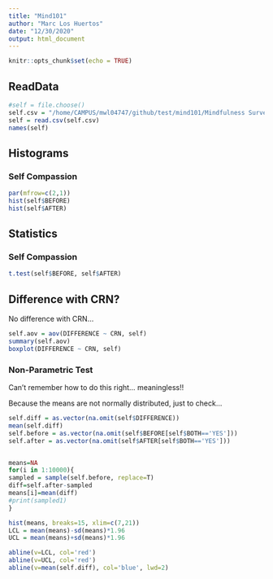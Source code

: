 ```yaml
---
title: "Mind101"
author: "Marc Los Huertos"
date: "12/30/2020"
output: html_document
---
```


```r
knitr::opts_chunk$set(echo = TRUE)
```

## ReadData

```r
#self = file.choose()
self.csv = "/home/CAMPUS/mwl04747/github/test/mind101/Mindfulness Survey Results.csv"
self = read.csv(self.csv)
names(self)
```

## Histograms

### Self Compassion

```r
par(mfrow=c(2,1))
hist(self$BEFORE)
hist(self$AFTER)
```

## Statistics

### Self Compassion

```r
t.test(self$BEFORE, self$AFTER)
```


## Difference with CRN?

No difference with CRN...

```r
self.aov = aov(DIFFERENCE ~ CRN, self)
summary(self.aov)
boxplot(DIFFERENCE ~ CRN, self)
```

### Non-Parametric Test

Can't remember how to do this right... meaningless!!

Because the means are not normally distributed, just to check...

```r
self.diff = as.vector(na.omit(self$DIFFERENCE))
mean(self.diff)
self.before = as.vector(na.omit(self$BEFORE[self$BOTH=='YES']))
self.after = as.vector(na.omit(self$AFTER[self$BOTH=='YES']))


means=NA
for(i in 1:10000){
sampled = sample(self.before, replace=T)
diff=self.after-sampled
means[i]=mean(diff)
#print(sampled1)
}

hist(means, breaks=15, xlim=c(7,21))
LCL = mean(means)-sd(means)*1.96
UCL = mean(means)+sd(means)*1.96

abline(v=LCL, col='red')
abline(v=UCL, col='red')
abline(v=mean(self.diff), col='blue', lwd=2)

```
